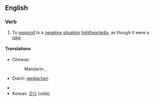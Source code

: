 ==English==

===Verb===
{{en-verb|inf=[[laugh]] [[off]]|laughs off|laughing off|laughed off}}

# {{transitive}} To [[respond]] to a [[negative]] [[situation]] [[lightheartedly]], as though it were a [[joke]].

====Translations====
{{trans-top|respond to a negative situation lightheartedly}}
* Chinese:
*: Mandarin: {{i|laugh and make the situation lighthearted}} {{t|zh|一笑了之|tr=yīxiàoliǎozhī|sc=Hani}}, {{i|dismiss with a laugh}} {{t|zh|一笑置之|tr=yīxiàozhìzhī|sc=Hani}}
* Dutch: [[weglachen]]
{{trans-mid}}
* {{trreq|Finnish}}
* Korean: [[웃다]] (utda)
{{trans-bottom}}